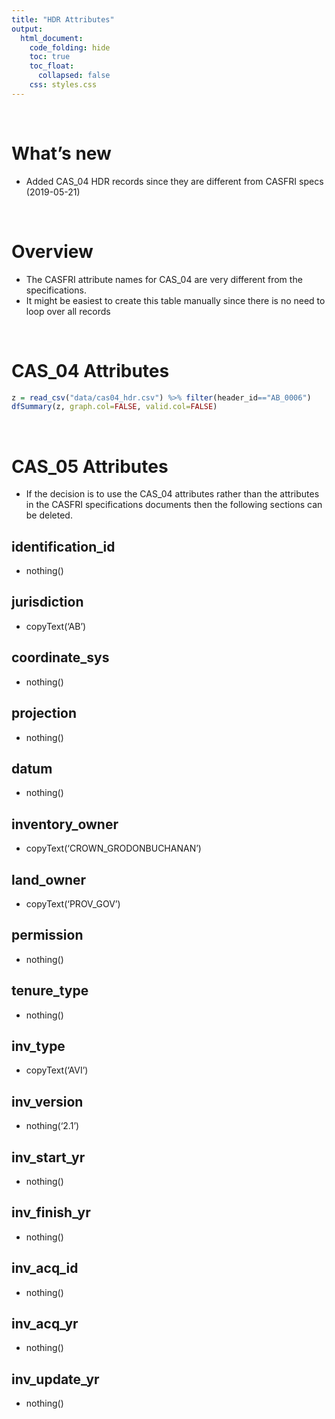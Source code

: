 ```yaml
---  
title: "HDR Attributes"
output:  
  html_document:  
    code_folding: hide
    toc: true
    toc_float:
      collapsed: false
    css: styles.css
---  
```


<br>

# What's new

  * Added CAS_04 HDR records since they are different from CASFRI specs (2019-05-21)

<br>

# Overview

  * The CASFRI attribute names for CAS_04 are very different from the specifications.
  * It might be easiest to create this table manually since there is no need to loop over all records

<br>

# CAS_04 Attributes

```r
z = read_csv("data/cas04_hdr.csv") %>% filter(header_id=="AB_0006")
dfSummary(z, graph.col=FALSE, valid.col=FALSE)
```

<br>

# CAS_05 Attributes

  * If the decision is to use the CAS_04 attributes rather than the attributes in the CASFRI specifications documents then the following sections can be deleted.

## identification_id {.tabset}

  * nothing()

## jurisdiction {.tabset}

  * copyText('AB')

## coordinate_sys {.tabset}

  * nothing()

## projection {.tabset}

  * nothing()

## datum {.tabset}

  * nothing()

## inventory_owner {.tabset}

  * copyText('CROWN_GRODONBUCHANAN')

## land_owner {.tabset}

  * copyText('PROV_GOV')

## permission {.tabset}

  * nothing()

## tenure_type {.tabset}

  * nothing()

## inv_type {.tabset}

  * copyText('AVI')

## inv_version {.tabset}

  * nothing('2.1')

## inv_start_yr {.tabset}

  * nothing()

## inv_finish_yr {.tabset}

  * nothing()

## inv_acq_id {.tabset}

  * nothing()

## inv_acq_yr {.tabset}

  * nothing()

## inv_update_yr {.tabset}

  * nothing()

